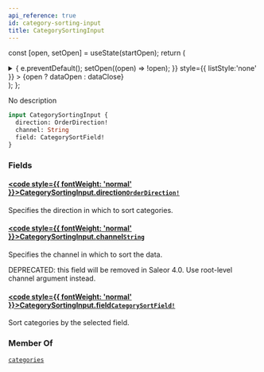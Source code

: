 ```yaml
---
api_reference: true
id: category-sorting-input
title: CategorySortingInput
---
```






const [open, setOpen] = useState(startOpen);
return (
<details {...(open ? { open: true } : {})} className="details" style={{ border:'none', boxShadow:'none', background:'var(--ifm-background-color)' }}>
<summary
onClick={(e) => {
e.preventDefault();
setOpen((open) => !open);
}}
style={{ listStyle:'none' }} >
{open ? dataOpen : dataClose}
</summary>
{open && children}
</details>
);
};

No description

```graphql
input CategorySortingInput {
  direction: OrderDirection!
  channel: String
  field: CategorySortField!
}
```

### Fields

#### [<code style={{ fontWeight: 'normal' }}>CategorySortingInput.<b>direction</b></code>](#)<Bullet />[`OrderDirection!`](../../../api-reference/miscellaneous/enums/order-direction.mdx) <Badge class="badge badge--secondary" text="non-null"/> <Badge class="badge badge--secondary" text="enum"/> <Badge class="badge badge--secondary" text="miscellaneous"/>

Specifies the direction in which to sort categories.

#### [<code style={{ fontWeight: 'normal' }}>CategorySortingInput.<b>channel</b></code>](#)<Bullet />[`String`](../../../api-reference/miscellaneous/scalars/string.mdx) <Badge class="badge badge--secondary" text="scalar"/> <Badge class="badge badge--secondary" text="miscellaneous"/>

Specifies the channel in which to sort the data.

DEPRECATED: this field will be removed in Saleor 4.0. Use root-level channel argument instead.

#### [<code style={{ fontWeight: 'normal' }}>CategorySortingInput.<b>field</b></code>](#)<Bullet />[`CategorySortField!`](../../../api-reference/products/enums/category-sort-field.mdx) <Badge class="badge badge--secondary" text="non-null"/> <Badge class="badge badge--secondary" text="enum"/> <Badge class="badge badge--secondary" text="products"/>

Sort categories by the selected field.

### Member Of

[`categories`](../../../api-reference/products/queries/categories.mdx) <Badge class="badge badge--secondary" text="query"/>
